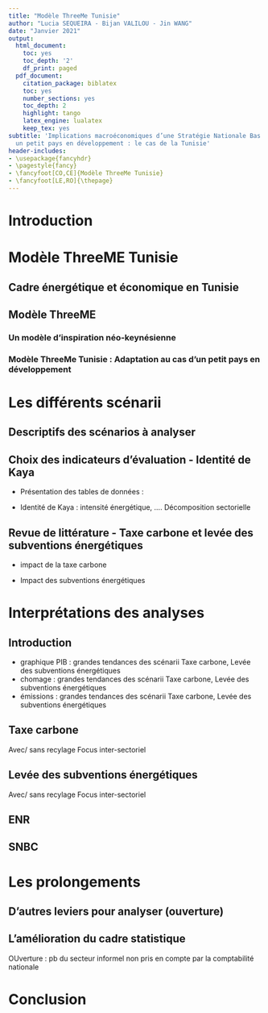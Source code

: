```yaml
---
title: "Modèle ThreeMe Tunisie"
author: "Lucia SEQUEIRA - Bijan VALILOU - Jin WANG"
date: "Janvier 2021"
output:
  html_document:
    toc: yes
    toc_depth: '2'
    df_print: paged
  pdf_document:
    citation_package: biblatex
    toc: yes
    number_sections: yes
    toc_depth: 2
    highlight: tango
    latex_engine: lualatex
    keep_tex: yes
subtitle: 'Implications macroéconomiques d’une Stratégie Nationale Bas Carbone pour
  un petit pays en développement : le cas de la Tunisie'
header-includes:
- \usepackage{fancyhdr}
- \pagestyle{fancy}
- \fancyfoot[CO,CE]{Modèle ThreeMe Tunisie}
- \fancyfoot[LE,RO]{\thepage}
---
```


\newpage

# Introduction

# Modèle ThreeME Tunisie

## Cadre énergétique et économique en Tunisie

## Modèle ThreeME

### Un modèle d'inspiration néo-keynésienne

### Modèle ThreeMe Tunisie : Adaptation au cas d'un petit pays en développement

# Les différents scénarii 

## Descriptifs des scénarios à analyser

## Choix des indicateurs d'évaluation - Identité de Kaya

-   Présentation des tables de données :

-   Identité de Kaya : intensité énergétique, .... Décomposition sectorielle


## Revue de littérature - Taxe carbone et levée des subventions énergétiques

-   impact de la taxe carbone

-   Impact des subventions énergétiques

# Interprétations des analyses

## Introduction

-   graphique PIB : grandes tendances des scénarii Taxe carbone, Levée des subventions énergétiques
-   chomage : grandes tendances des scénarii Taxe carbone, Levée des subventions énergétiques
-   émissions : grandes tendances des scénarii Taxe carbone, Levée des subventions énergétiques

## Taxe carbone

Avec/ sans recylage Focus inter-sectoriel

## Levée des subventions énergétiques

Avec/ sans recylage Focus inter-sectoriel

## ENR

## SNBC

# Les prolongements

## D'autres leviers pour analyser (ouverture)

## L'amélioration du cadre statistique

OUverture : pb du secteur informel non pris en compte par la comptabilité nationale

# Conclusion
